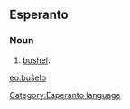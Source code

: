 ==Esperanto==
===Noun===
# [[bushel]].

[[eo:buŝelo]]
[[Category:Esperanto language]]
{{Universala Vortaro}}